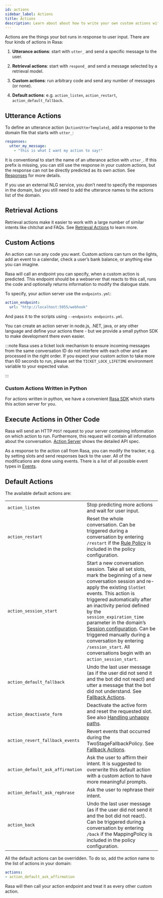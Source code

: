```yaml
---
id: actions
sidebar_label: Actions
title: Actions
description: Learn about about how to write your own custom actions with the open source Rasa framework to be able to interact with the external world - ranging from databases to third-party APIs.
---
```


Actions are the things your bot runs in response to user input.
There are four kinds of actions in Rasa:

1. **Utterance actions**: start with `utter_` and send a specific message
   to the user.

2. **Retrieval actions**: start with `respond_` and send a message selected by a retrieval model.

3. **Custom actions**: run arbitrary code and send any number of messages (or none).

4. **Default actions**: e.g. `action_listen`, `action_restart`,
   `action_default_fallback`.

## Utterance Actions

To define an utterance action (`ActionUtterTemplate`), add a response to the domain file
that starts with `utter_`:

```yaml
responses:
  utter_my_message:
    - "this is what I want my action to say!"
```

It is conventional to start the name of an utterance action with `utter_`.
If this prefix is missing, you can still use the response in your custom
actions, but the response can not be directly predicted as its own action.
See [Responses](./responses.mdx) for more details.

If you use an external NLG service, you don’t need to specify the
responses in the domain, but you still need to add the utterance names
to the actions list of the domain.

## Retrieval Actions

Retrieval actions make it easier to work with a large number of similar intents like chitchat and FAQs.
See [Retrieval Actions](./retrieval-actions.mdx) to learn more.

<a aria-hidden="true" tabIndex="-1" className="anchor enhancedAnchor" id="custom-actions"></a>

## Custom Actions

An action can run any code you want. Custom actions can turn on the lights,
add an event to a calendar, check a user’s bank balance, or anything
else you can imagine.

Rasa will call an endpoint you can specify, when a custom action is
predicted. This endpoint should be a webserver that reacts to this
call, runs the code and optionally returns information to modify
the dialogue state.

To specify, your action server use the `endpoints.yml`:

```yaml
action_endpoint:
  url: "http://localhost:5055/webhook"
```

And pass it to the scripts using `--endpoints endpoints.yml`.

You can create an action server in node.js, .NET, java, or any
other language and define your actions there - but we provide
a small python SDK to make development there even easier.

:::note
Rasa uses a ticket lock mechanism to ensure incoming messages from the same
conversation ID do not interfere with each other and are processed in the right
order. If you expect your custom action to take more than 60 seconds to run, please
set the `TICKET_LOCK_LIFETIME` environment variable to your expected value.

:::

### Custom Actions Written in Python

For actions written in python, we have a convenient [Rasa SDK](../api/rasa-sdk.mdx) which starts
this action server for you.

## Execute Actions in Other Code

Rasa will send an HTTP `POST` request to your server containing
information on which action to run. Furthermore, this request will contain all
information about the conversation. [Action Server](../api/action-server.mdx) shows the detailed API spec.

As a response to the action call from Rasa, you can modify the tracker,
e.g. by setting slots and send responses back to the user.
All of the modifications are done using events.
There is a list of all possible event types in [Events](../api/events.mdx).

<a aria-hidden="true" tabIndex="-1" className="anchor enhancedAnchor" id="default-actions"></a>

## Default Actions

The available default actions are:

|                                 |                                                                                                                                                                                                                                                                                                                                                                                                                                                                                          |
|---------------------------------|------------------------------------------------------------------------------------------------------------------------------------------------------------------------------------------------------------------------------------------------------------------------------------------------------------------------------------------------------------------------------------------------------------------------------------------------------------------------------------------|
|`action_listen`                  |Stop predicting more actions and wait for user input.                                                                                                                                                                                                                                                                                                                                                                                                                                     |
|`action_restart`                 |Reset the whole conversation. Can be triggered during a conversation by entering `/restart` if the [Rule Policy](./policies.mdx#rule-policy) is included in the policy configuration.                                                                                                                                                                                                                                                                                          |
|`action_session_start`           |Start a new conversation session. Take all set slots, mark the beginning of a new conversation session and re-apply the existing `SlotSet` events. This action is triggered automatically after an inactivity period defined by the `session_expiration_time` parameter in the domain’s [Session configuration](./domains.mdx#session-config). Can be triggered manually during a conversation by entering `/session_start`. All conversations begin with an `action_session_start`. |
|`action_default_fallback`        |Undo the last user message (as if the user did not send it and the bot did not react) and utter a message that the bot did not understand. See [Fallback Actions](./fallback-actions.mdx).                                                                                                                                                                                                                                                                                           |
|`action_deactivate_form`         |Deactivate the active form and reset the requested slot. See also [Handling unhappy paths](./forms.mdx#writing-stories--rules-for-unhappy-form-paths).                                                                                                                                                                                                                                                                                                                                                             |
|`action_revert_fallback_events`  |Revert events that occurred during the TwoStageFallbackPolicy. See [Fallback Actions](./fallback-actions.mdx).                                                                                                                                                                                                                                                                                                                                                                       |
|`action_default_ask_affirmation` |Ask the user to affirm their intent. It is suggested to overwrite this default action with a custom action to have more meaningful prompts.                                                                                                                                                                                                                                                                                                                                               |
|`action_default_ask_rephrase`    |Ask the user to rephrase their intent.                                                                                                                                                                                                                                                                                                                                                                                                                                                    |
|`action_back`                    |Undo the last user message (as if the user did not send it and the bot did not react). Can be triggered during a conversation by entering `/back` if the MappingPolicy is included in the policy configuration.                                                                                                                                                                                                                                                                           |

All the default actions can be overridden. To do so, add the action name
to the list of actions in your domain:

```yaml
actions:
- action_default_ask_affirmation
```

Rasa will then call your action endpoint and treat it as every other
custom action.
